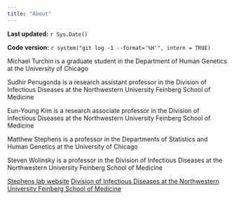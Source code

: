 ```yaml
---
title: "About"
---
```


**Last updated:** `r Sys.Date()`

**Code version:** `r system("git log -1 --format='%H'", intern = TRUE)`

Michael Turchin is a graduate student in the Department of Human Genetics at the University of Chicago

Sudhir Penugonda is a research assistant professor in the Division of Infectious Diseases at the Northwestern University Feinberg School of Medicine

Eun-Young Kim is a research associate professor in the Division of Infectious Diseases at the Northwestern University Feinberg School of Medicine

Matthew Stephens is a professor in the Departments of Statistics and Human Genetics at the University of Chicago

Steven Wolinsky is a professor in the Division of Infectious Diseases at the Northwestern University Feinberg School of Medicine

[Stephens lab website](https://stephenslab.uchicago.edu/)
[Division of Infectious Diseases at the Northwestern University Feinberg School of Medicine](https://www.medicine.northwestern.edu/divisions/infectious-diseases/)
